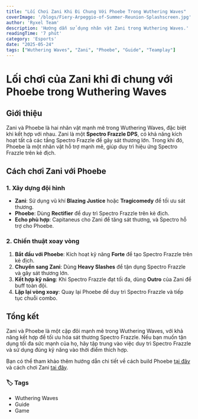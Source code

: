---
title: "Lối Chơi Zani Khi Đi Chung Với Phoebe Trong Wuthering Waves"
coverImage: '/blogs/Fiery-Arpeggio-of-Summer-Reunion-Splashscreen.jpg'
author: 'Ryxel Team'
description: 'Hướng dẫn sử dụng nhân vật Zani trong Wuthering Waves.'
readingTime: '7 phút'
category: 'Esports'
date: "2025-05-24"
tags: ["Wuthering Waves", "Zani", "Phoebe", "Guide", "Teamplay"]
---


# Lối chơi của Zani khi đi chung với Phoebe trong Wuthering Waves

## Giới thiệu
Zani và Phoebe là hai nhân vật mạnh mẽ trong Wuthering Waves, đặc biệt khi kết hợp với nhau. Zani là một **Spectro Frazzle DPS**, có khả năng kích hoạt tất cả các tầng Spectro Frazzle để gây sát thương lớn. Trong khi đó, Phoebe là một nhân vật hỗ trợ mạnh mẽ, giúp duy trì hiệu ứng Spectro Frazzle trên kẻ địch.

## Cách chơi Zani với Phoebe
### 1. **Xây dựng đội hình**
- **Zani**: Sử dụng vũ khí **Blazing Justice** hoặc **Tragicomedy** để tối ưu sát thương.
- **Phoebe**: Dùng **Rectifier** để duy trì Spectro Frazzle trên kẻ địch.
- **Echo phù hợp**: Capitaneus cho Zani để tăng sát thương, và Spectro hỗ trợ cho Phoebe.

### 2. **Chiến thuật xoay vòng**
1. **Bắt đầu với Phoebe**: Kích hoạt kỹ năng **Forte** để tạo Spectro Frazzle trên kẻ địch.
2. **Chuyển sang Zani**: Dùng **Heavy Slashes** để tận dụng Spectro Frazzle và gây sát thương lớn.
3. **Kết hợp kỹ năng**: Khi Spectro Frazzle đạt tối đa, dùng **Outro** của Zani để buff toàn đội.
4. **Lặp lại vòng xoay**: Quay lại Phoebe để duy trì Spectro Frazzle và tiếp tục chuỗi combo.

## Tổng kết
Zani và Phoebe là một cặp đôi mạnh mẽ trong Wuthering Waves, với khả năng kết hợp để tối ưu hóa sát thương Spectro Frazzle. Nếu bạn muốn tận dụng tối đa sức mạnh của họ, hãy tập trung vào việc duy trì Spectro Frazzle và sử dụng đúng kỹ năng vào thời điểm thích hợp.

Bạn có thể tham khảo thêm hướng dẫn chi tiết về cách build Phoebe [tại đây](https://cellphones.com.vn/sforum/wuthering-waves-huong-dan-build-phoebe) và cách chơi Zani [tại đây](https://game8.co/games/Wuthering-Waves/archives/486248).


### 🏷️ Tags

- Wuthering Waves
- Guide
- Game